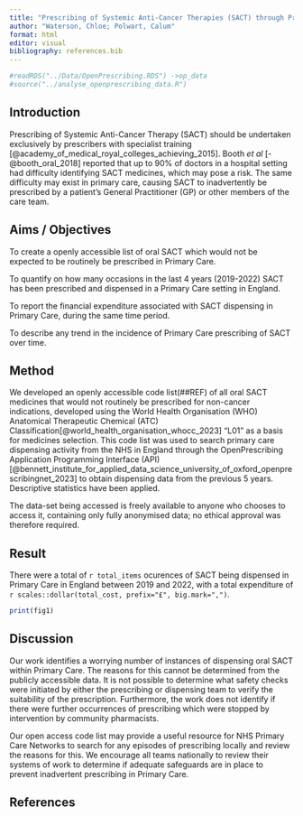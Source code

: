 ```yaml
---
title: "Prescribing of Systemic Anti-Cancer Therapies (SACT) through Primary Care in England"
author: "Waterson, Chloe; Polwart, Calum"
format: html
editor: visual
bibliography: references.bib
---
```


<!--#  Sentences in these blocks are from the marking scheme for maximum points (10 points each section. Need 18 to accept)-->

<!--# You will be allowed a maximum of 500 words, excluding references, in the abstract boxes. The abstract can contain a maximum of 1 table or figure. It is suggested that the abstract is prepared in Word first and a word count performed as the electronic submission software will not accept more than 500 words -->

<!--# Format of abstract: An abstract should start with an introduction to the background of the investigation and a clear statement of the aims/objectives of the work. A statement of the methods used should follow including, for example,  numbers of subjects in the study and means of collection of data. Results should be clearly stated with, if appropriate, statistical support. The abstract should end with a discussion/conclusion. In general, the abstract should be informative and contain as much detail as possible. Note that references should be in Vancouver style. A maximum of 5 references will be allowed. -->

```r
#readRDS("../Data/OpenPrescribing.RDS") ->op_data
#source("../analyse_openprescribing_data.R")
```

## Introduction

Prescribing of Systemic Anti-Cancer Therapy (SACT) should be undertaken exclusively by prescribers with specialist training [@academy_of_medical_royal_colleges_achieving_2015]. Booth *et al* [-@booth_oral_2018] reported that up to 90% of doctors in a hospital setting had difficulty identifying SACT medicines, which may pose a risk. The same difficulty may exist in primary care, causing SACT to inadvertently be prescribed by a patient's General Practitioner (GP) or other members of the care team.

## Aims / Objectives

<!--#  Aims or objectives given are clear, concise and SMART -->

To create a openly accessible list of oral SACT which would not be expected to be routinely be prescribed in Primary Care.

To quantify on how many occasions in the last 4 years (2019-2022) SACT has been prescribed and dispensed in a Primary Care setting in England.

To report the financial expenditure associated with SACT dispensing in Primary Care, during the same time period.

To describe any trend in the incidence of Primary Care prescribing of SACT over time.

## Method

<!--# Methodology fully explained and appropriate for objectives  -->

We developed an openly accessible code list(##REF) of all oral SACT medicines that would not routinely be prescribed for non-cancer indications, developed using the World Health Organisation (WHO) Anatomical Therapeutic Chemical (ATC) Classification[@world_health_organisation_whocc_2023] "L01" as a basis for medicines selection. This code list was used to search primary care dispensing activity from the NHS in England through the OpenPrescribing Application Programming Interface (API)[@bennett_institute_for_applied_data_science_university_of_oxford_openprescribingnet_2023] to obtain dispensing data from the previous 5 years. Descriptive statistics have been applied.

The data-set being accessed is freely available to anyone who chooses to access it, containing only fully anonymised data; no ethical approval was therefore required.

## Result

<!--# Results and/or outcomes reported, related to all aims/objectives and discussed/justified fully and critically -->

<!--# Wholly original, new evidence OR new methodology -->

<!--# Significant service improvement and relevance. ALL members would be able to apply this work -->

There were a total of `r total_items` ocurences of SACT being dispensed in Primary Care in England between 2019 and 2022, with a total expenditure of `r scales::dollar(total_cost, prefix="£", big.mark=",")`.

```r
print(fig1)
```

## Discussion

Our work identifies a worrying number of instances of dispensing oral SACT within Primary Care. The reasons for this cannot be determined from the publicly accessible data. It is not possible to determine what safety checks were initiated by either the prescribing or dispensing team to verify the suitability of the prescription. Furthermore, the work does not identify if there were further occurrences of prescribing which were stopped by intervention by community pharmacists.

Our open access code list may provide a useful resource for NHS Primary Care Networks to search for any episodes of prescribing locally and review the reasons for this. We encourage all teams nationally to review their systems of work to determine if adequate safeguards are in place to prevent inadvertent prescribing in Primary Care.

## References

::: {#refs}
:::
